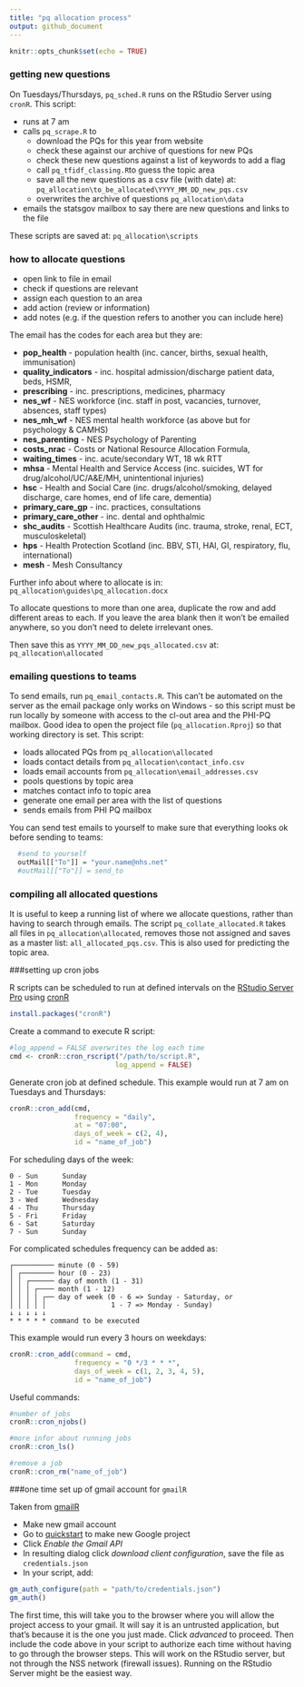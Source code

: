 ```yaml
---
title: "pq allocation process"
output: github_document
---
```


```r
knitr::opts_chunk$set(echo = TRUE)
```

### getting new questions

On Tuesdays/Thursdays, `pq_sched.R` runs on the RStudio Server using `cronR`. This script:

*	runs at 7 am
* calls `pq_scrape.R` to
    +	download the PQs for this year from website
    +	check these against our archive of questions for new PQs
    +	check these new questions against a list of keywords to add a flag
    + call `pq_tfidf_classing.R`to guess the topic area 
    +	save all the new questions as a csv file (with date) at: `pq_allocation\to_be_allocated\YYYY_MM_DD_new_pqs.csv`
    +	overwrites the archive of questions `pq_allocation\data`
*	emails the statsgov mailbox to say there are new questions and links to the file

These scripts are saved at: `pq_allocation\scripts`

### how to allocate questions

* open link to file in email
* check if questions are relevant
* assign each question to an area
* add action (review or information)
* add notes (e.g. if the question refers to another you can include here)

The email has the codes for each area but they are:

* **pop_health** - population health (inc. cancer, births, sexual health, immunisation)
* **quality_indicators** - inc. hospital admission/discharge patient data, beds, HSMR, 
* **prescribing** - inc. prescriptions, medicines, pharmacy
* **nes_wf** - NES workforce (inc. staff in post, vacancies, turnover, absences, staff types)
* **nes_mh_wf** - NES mental health workforce (as above but for psychology & CAMHS)
* **nes_parenting** - NES Psychology of Parenting
* **costs_nrac** - Costs or National Resource Allocation Formula,
* **waiting_times** - inc. acute/secondary WT, 18 wk RTT
* **mhsa** - Mental Health and Service Access (inc. suicides, WT for drug/alcohol/UC/A&E/MH, unintentional injuries)
* **hsc** - Health and Social Care (inc. drugs/alcohol/smoking, delayed discharge, care homes, end of life care, dementia)
* **primary_care_gp** - inc. practices, consultations
* **primary_care_other** - inc. dental and ophthalmic
* **shc_audits** - Scottish Healthcare Audits (inc. trauma, stroke, renal, ECT, musculoskeletal)
* **hps** - Health Protection Scotland (inc. BBV, STI, HAI, GI, respiratory, flu, international)
* **mesh** - Mesh Consultancy

Further info about where to allocate is in: `pq_allocation\guides\pq_allocation.docx`

To allocate questions to more than one area, duplicate the row and add different areas to each. If you leave the area blank then it won't be emailed anywhere, so you don't need to delete irrelevant ones.

Then save this as `YYYY_MM_DD_new_pqs_allocated.csv` at: `pq_allocation\allocated`

### emailing questions to teams

To send emails, run `pq_email_contacts.R`. This can't be automated on the server as the email package only works on Windows - so this script must be run locally by someone with access to the cl-out area and the PHI-PQ mailbox. Good idea to open the project file (`pq_allocation.Rproj`) so that working directory is set. This script:

*	loads allocated PQs from `pq_allocation\allocated`
* loads contact details from `pq_allocation\contact_info.csv`
* loads email accounts from `pq_allocation\email_addresses.csv`
*	pools questions by topic area
*	matches contact info to topic area
*	generate one email per area with the list of questions
*	sends emails from PHI PQ mailbox

You can send test emails to yourself to make sure that everything looks ok before sending to teams:

```r
  #send to yourself
  outMail[["To"]] = "your.name@nhs.net"
  #outMail[["To"]] = send_to
```

### compiling all allocated questions

It is useful to keep a running list of where we allocate questions, rather than having to search through emails. The script `pq_collate_allocated.R` takes all files in `pq_allocation\allocated`, removes those not assigned and saves as a master list: `all_allocated_pqs.csv`. This is also used for predicting the topic area.

###setting up cron jobs

R scripts can be scheduled to run at defined intervals on the [RStudio Server Pro](http://spsssrv02.csa.scot.nhs.uk:8787){target="_blank"} using [cronR](https://cran.r-project.org/web/packages/cronR/vignettes/cronR.html){target="_blank"}

```r
install.packages("cronR")
```
Create a command to execute R script:

```r
#log_append = FALSE overwrites the log each time
cmd <- cronR::cron_rscript("/path/to/script.R", 
                          log_append = FALSE)
```

Generate cron job at defined schedule. This example would run at 7 am on Tuesdays and Thursdays:

```r
cronR::cron_add(cmd, 
                frequency = "daily",
                at = "07:00", 
                days_of_week = c(2, 4),
                id = "name_of_job")
```

For scheduling days of the week:

```
0 - Sun      Sunday
1 - Mon      Monday
2 - Tue      Tuesday
3 - Wed      Wednesday
4 - Thu      Thursday
5 - Fri      Friday
6 - Sat      Saturday
7 - Sun      Sunday
```

For complicated schedules frequency can be added as:

```
┌────────── minute (0 - 59)
│ ┌──────── hour (0 - 23)
│ │ ┌────── day of month (1 - 31)
│ │ │ ┌──── month (1 - 12)
│ │ │ │ ┌── day of week (0 - 6 => Sunday - Saturday, or
│ │ │ │ │                1 - 7 => Monday - Sunday)
↓ ↓ ↓ ↓ ↓
* * * * * command to be executed
```

This example would run every 3 hours on weekdays:

```r
cronR::cron_add(command = cmd, 
                frequency = "0 */3 * * *",
                days_of_week = c(1, 2, 3, 4, 5),
                id = "name_of_job")
```

Useful commands:

```r
#number of jobs
cronR::cron_njobs()

#more infor about running jobs
cronR::cron_ls()

#remove a job
cronR::cron_rm("name_of_job")
```

###one time set up of gmail account for `gmailR`

Taken from [gmailR](https://github.com/r-lib/gmailr/blob/master/README.md){target="_blank"}

* Make new gmail account
* Go to [quickstart](https://developers.google.com/gmail/api/quickstart/python){target="_blank"} to make new Google project
* Click *Enable the Gmail API*
* In resulting dialog click *download client configuration*, save the file as `credentials.json`
* In your script, add:

```r
gm_auth_configure(path = "path/to/credentials.json")
gm_auth()
```

The first time, this will take you to the browser where you will allow the project access to your gmail. It will say it is an untrusted application, but that’s because it is the one you just made. Click *advanced* to proceed. Then include the code above in your script to authorize each time without having to go through the browser steps. This will work on the RStudio server, but not through the NSS network (firewall issues). Running on the RStudio Server might be the easiest way.